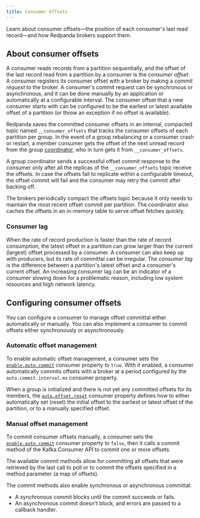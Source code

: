 ```yaml
---
title: Consumer Offsets
---
```


<head>
    <meta name="title" content="Consumer Offsets | Redpanda Docs"/>
    <meta name="description" content="Learn about consumer offsets, the position of each consumer's last read record, and how Redpanda brokers support them."/>
    <link rel="canonical" href="https://docs.redpanda.com/docs/develop/consume-data/consumer-offsets/" />
</head>

Learn about consumer offsets&mdash;the position of each consumer's last read record&mdash;and how Redpanda brokers support them.

## About consumer offsets

A consumer reads records from a partition sequentially, and the offset of the last record read from a partition by a consumer is the _consumer offset_. A consumer registers its consumer offset with a broker by making a _commit request_ to the broker. A consumer's commit request can be synchronous or asynchronous, and it can be done manually by an application or automatically at a configurable interval. The consumer offset that a new consumer starts with can be configured to be the earliest or latest available offset of a partition (or throw an exception if no offset is available).

Redpanda saves the committed consumer offsets in an internal, compacted topic named `__consumer_offsets` that tracks the consumer offsets of each partition per group. In the event of a group rebalancing or a consumer crash or restart, a member consumer gets the offset of the next unread record from the group [coordinator](../consumer-groups), who in turn gets it from `__consumer_offsets`.

A group coordinator sends a successful offset commit response to the consumer only after all the replicas of the `__consumer_offsets` topic receive the offsets. In case the offsets fail to replicate within a configurable timeout, the offset commit will fail and the consumer may retry the commit after backing off. 

The brokers periodically compact the offsets topic because it only needs to maintain the most recent offset commit per partition. 
The coordinator also caches the offsets in an in-memory table to serve offset fetches quickly.

### Consumer lag

When the rate of record production is faster than the rate of record consumption, the latest offset in a partition can grow larger than the current (largest) offset processed by a consumer. A consumer can also keep up with producers, but its rate of committal can be irregular. The _consumer lag_ is the difference between a partition's latest offset and a consumer's current offset. An increasing consumer lag can be an indicator of a consumer slowing down for a problematic reason, including low system resources and high network latency.

## Configuring consumer offsets

You can configure a consumer to manage offset committal either automatically or manually. You can also implement a consumer to commit offsets either synchronously or asynchronously.

### Automatic offset management

To enable automatic offset management, a consumer sets the [`enable.auto.commit`](../consumer-properties#enableautocommit) consumer property to `true`. With it enabled, a consumer automatically commits offsets with a broker at a period configured by the `auto.commit.interval.ms` consumer property.

When a group is initialized and there is not yet any committed offsets for its members, the [`auto.offset.reset`](../consumer-properties#autooffsetreset) consumer property defines how to either automatically set (reset) the initial offset to the earliest or latest offset of the partition, or to a manually specified offset.   

### Manual offset management

To commit consumer offsets manually, a consumer sets the [`enable.auto.commit`](../consumer-properties#enableautocommit) consumer property to `false`, then it calls a commit method of the Kafka Consumer API to commit one or more offsets.

The available commit methods allow for committing all offsets that were retrieved by the last call to poll or to commit the offsets specified in a method parameter (a map of offsets). 

The commit methods also enable synchronous or asynchronous committal:
- A synchronous commit blocks until the commit succeeds or fails.
- An asynchronous commit doesn't block, and errors are passed to a callback handler.
